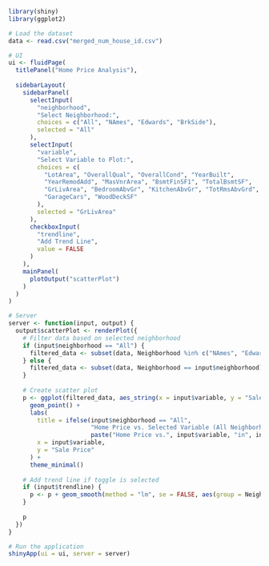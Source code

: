 ```r
library(shiny)
library(ggplot2)
```


```r
# Load the dataset
data <- read.csv("merged_num_house_id.csv")
```



```r
# UI
ui <- fluidPage(
  titlePanel("Home Price Analysis"),
  
  sidebarLayout(
    sidebarPanel(
      selectInput(
        "neighborhood",
        "Select Neighborhood:",
        choices = c("All", "NAmes", "Edwards", "BrkSide"),
        selected = "All"
      ),
      selectInput(
        "variable",
        "Select Variable to Plot:",
        choices = c(
          "LotArea", "OverallQual", "OverallCond", "YearBuilt", 
          "YearRemodAdd", "MasVnrArea", "BsmtFinSF1", "TotalBsmtSF", 
          "GrLivArea", "BedroomAbvGr", "KitchenAbvGr", "TotRmsAbvGrd", 
          "GarageCars", "WoodDeckSF"
        ),
        selected = "GrLivArea"
      ),
      checkboxInput(
        "trendline",
        "Add Trend Line",
        value = FALSE
      )
    ),
    mainPanel(
      plotOutput("scatterPlot")
    )
  )
)

# Server
server <- function(input, output) {
  output$scatterPlot <- renderPlot({
    # Filter data based on selected neighborhood
    if (input$neighborhood == "All") {
      filtered_data <- subset(data, Neighborhood %in% c("NAmes", "Edwards", "BrkSide"))
    } else {
      filtered_data <- subset(data, Neighborhood == input$neighborhood)
    }
    
    # Create scatter plot
    p <- ggplot(filtered_data, aes_string(x = input$variable, y = "SalePrice", color = "Neighborhood")) +
      geom_point() +
      labs(
        title = ifelse(input$neighborhood == "All", 
                       "Home Price vs. Selected Variable (All Neighborhoods)", 
                       paste("Home Price vs.", input$variable, "in", input$neighborhood)),
        x = input$variable,
        y = "Sale Price"
      ) +
      theme_minimal()
    
    # Add trend line if toggle is selected
    if (input$trendline) {
      p <- p + geom_smooth(method = "lm", se = FALSE, aes(group = Neighborhood))
    }
    
    p
  })
}

# Run the application
shinyApp(ui = ui, server = server)

```

